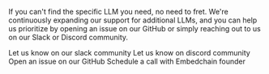 <p>If you can't find the specific LLM you need, no need to fret. We're continuously expanding our support for additional LLMs, and you can help us prioritize by opening an issue on our GitHub or simply reaching out to us on our Slack or Discord community.</p>

<CardGroup cols={2}>
  <Card title="Slack" icon="slack" href="https://join.slack.com/t/embedchain/shared_invite/zt-22uwz3c46-Zg7cIh5rOBteT_xe1jwLDw" color="#4A154B">
    Let us know on our slack community
  </Card>
  <Card title="Discord" icon="discord" href="https://discord.gg/6PzXDgEjG5" color="#7289DA">
    Let us know on discord community
  </Card>
  <Card title="GitHub" icon="github" href="https://github.com/embedchain/embedchain/issues/new?assignees=&labels=&projects=&template=feature_request.yml" color="#181717">
  Open an issue on our GitHub
  </Card>
  <Card title="Schedule a call" icon="calendar" href="https://cal.com/taranjeetio/ec">
  Schedule a call with Embedchain founder
  </Card>
</CardGroup>
